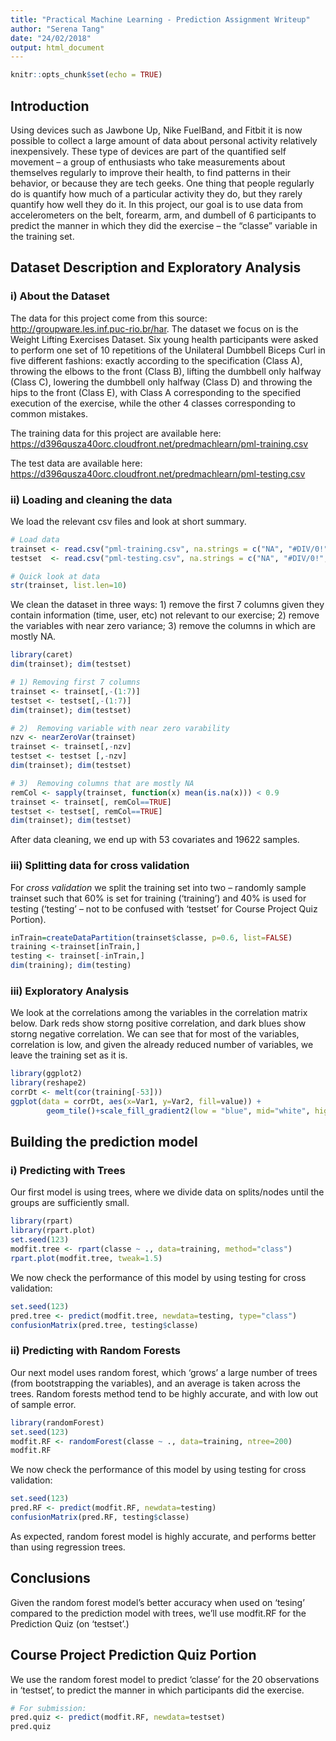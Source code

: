 ```yaml
---
title: "Practical Machine Learning - Prediction Assignment Writeup"
author: "Serena Tang"
date: "24/02/2018"
output: html_document
---
```


```r
knitr::opts_chunk$set(echo = TRUE)
```

## Introduction 
Using devices such as Jawbone Up, Nike FuelBand, and Fitbit it is now possible to collect a large amount of data about personal activity relatively inexpensively. These type of devices are part of the quantified self movement – a group of enthusiasts who take measurements about themselves regularly to improve their health, to find patterns in their behavior, or because they are tech geeks. One thing that people regularly do is quantify how much of a particular activity they do, but they rarely quantify how well they do it. In this project, our goal is to use data from accelerometers on the belt, forearm, arm, and dumbell of 6 participants to predict the manner in which they did the exercise -- the "classe" variable in the training set. 

## Dataset Description and Exploratory Analysis
### i) About the Dataset 
The data for this project come from this source: [http://groupware.les.inf.puc-rio.br/har](http://groupware.les.inf.puc-rio.br/har). The dataset we focus on is the Weight Lifting Exercises Dataset. Six young health participants were asked to perform one set of 10 repetitions of the Unilateral Dumbbell Biceps Curl in five different fashions: exactly according to the specification (Class A), throwing the elbows to the front (Class B), lifting the dumbbell only halfway (Class C), lowering the dumbbell only halfway (Class D) and throwing the hips to the front (Class E), with Class A corresponding to the specified execution of the exercise, while the other 4 classes corresponding to common mistakes.

The training data for this project are available here: [https://d396qusza40orc.cloudfront.net/predmachlearn/pml-training.csv](https://d396qusza40orc.cloudfront.net/predmachlearn/pml-training.csv)

The test data are available here: [https://d396qusza40orc.cloudfront.net/predmachlearn/pml-testing.csv](https://d396qusza40orc.cloudfront.net/predmachlearn/pml-testing.csv)

### ii) Loading and cleaning the data
We load the relevant csv files and look at short summary.
```r
# Load data
trainset <- read.csv("pml-training.csv", na.strings = c("NA", "#DIV/0!", ""))
testset  <- read.csv("pml-testing.csv", na.strings = c("NA", "#DIV/0!", ""))

# Quick look at data
str(trainset, list.len=10)
```
We clean the dataset in three ways: 1) remove the first 7 columns given they contain information (time, user, etc) not relevant to our exercise; 2) remove the variables with near zero variance; 3) remove the columns in which are mostly NA.

```r
library(caret)
dim(trainset); dim(testset)
```

```r
# 1) Removing first 7 columns
trainset <- trainset[,-(1:7)]
testset <- testset[,-(1:7)]
dim(trainset); dim(testset)
```

```r
# 2)  Removing variable with near zero varability
nzv <- nearZeroVar(trainset)
trainset <- trainset[,-nzv]
testset <- testset [,-nzv]
dim(trainset); dim(testset)

```

```r
# 3)  Removing columns that are mostly NA
remCol <- sapply(trainset, function(x) mean(is.na(x))) < 0.9
trainset <- trainset[, remCol==TRUE]
testset <- testset[, remCol==TRUE]
dim(trainset); dim(testset)

```
After data cleaning, we end up with 53 covariates and 19622 samples.

### iii) Splitting data for cross validation
For *cross validation* we split the training set into two -- randomly sample trainset such that 60% is set for training ('training') and 40% is used for testing ('testing' -- not to be confused with 'testset' for Course Project Quiz Portion).
```r
inTrain=createDataPartition(trainset$classe, p=0.6, list=FALSE)
training <-trainset[inTrain,]
testing <- trainset[-inTrain,]
dim(training); dim(testing)
```

### iii) Exploratory Analysis
We look at the correlations among the variables in the correlation matrix below. Dark reds show storng positive correlation, and dark blues show storng negative correlation. We can see that for most of the variables, correlation is low, and given the already reduced number of variables, we leave the training set as it is.

```r
library(ggplot2)
library(reshape2)
corrDt <- melt(cor(training[-53]))
ggplot(data = corrDt, aes(x=Var1, y=Var2, fill=value)) + 
        geom_tile()+scale_fill_gradient2(low = "blue", mid="white", high = "red")

```

## Building the prediction model
### i) Predicting with Trees
Our first model is using trees, where we divide data on splits/nodes until the groups are sufficiently small.
```r
library(rpart)
library(rpart.plot)
set.seed(123)
modfit.tree <- rpart(classe ~ ., data=training, method="class")
rpart.plot(modfit.tree, tweak=1.5)
```

We now check the performance of this model by using testing for cross validation:
```r
set.seed(123)
pred.tree <- predict(modfit.tree, newdata=testing, type="class")
confusionMatrix(pred.tree, testing$classe)
```

### ii) Predicting with Random Forests
Our next model uses random forest, which 'grows' a large number of trees (from bootstrapping the variables), and an average is taken across the trees. Random forests method tend to be highly accurate, and with low out of sample error.
```r
library(randomForest)
set.seed(123)
modfit.RF <- randomForest(classe ~ ., data=training, ntree=200)
modfit.RF
```

We now check the performance of this model by using testing for cross validation:
```r
set.seed(123)
pred.RF <- predict(modfit.RF, newdata=testing)
confusionMatrix(pred.RF, testing$classe)
```
As expected, random forest model is highly accurate, and performs better than using regression trees.

## Conclusions
Given the random forest model's better accuracy when used on 'tesing' compared to the prediction model with trees, we'll use modfit.RF for the Prediction Quiz (on 'testset'.)

## Course Project Prediction Quiz Portion
We use the random forest model to predict 'classe' for the 20 observations in 'testset', to predict the manner in which participants did the exercise. 

```r
# For submission:
pred.quiz <- predict(modfit.RF, newdata=testset)
pred.quiz
```

